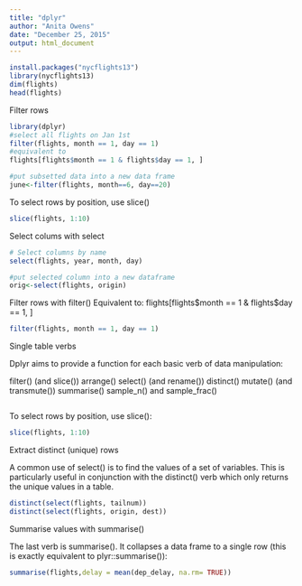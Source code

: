 ```yaml
---
title: "dplyr"
author: "Anita Owens"
date: "December 25, 2015"
output: html_document
---
```

```r
install.packages("nycflights13")
library(nycflights13)
dim(flights)
head(flights)

```
Filter rows
```r
library(dplyr)
#select all flights on Jan 1st
filter(flights, month == 1, day == 1)
#equivalent to
flights[flights$month == 1 & flights$day == 1, ]

#put subsetted data into a new data frame
june<-filter(flights, month==6, day==20)

```
To select rows by position, use slice()
```r
slice(flights, 1:10)
```
Select colums with select
```r
# Select columns by name
select(flights, year, month, day)

#put selected column into a new dataframe
orig<-select(flights, origin)
```
Filter rows with filter()
Equivalent to: flights[flights$month == 1 & flights$day == 1, ]
```r
filter(flights, month == 1, day == 1)
```
Single table verbs

Dplyr aims to provide a function for each basic verb of data manipulation:

filter() (and slice())
arrange()
select() (and rename())
distinct()
mutate() (and transmute())
summarise()
sample_n() and sample_frac()
```r
```
To select rows by position, use slice():
```r
slice(flights, 1:10)
```
Extract distinct (unique) rows

A common use of select() is to find the values of a set of variables. This is particularly useful in conjunction with the distinct() verb which only returns the unique values in a table.
```r
distinct(select(flights, tailnum))
distinct(select(flights, origin, dest))
```
Summarise values with summarise()

The last verb is summarise(). It collapses a data frame to a single row (this is exactly equivalent to plyr::summarise()):
```r
summarise(flights,delay = mean(dep_delay, na.rm= TRUE))
```



